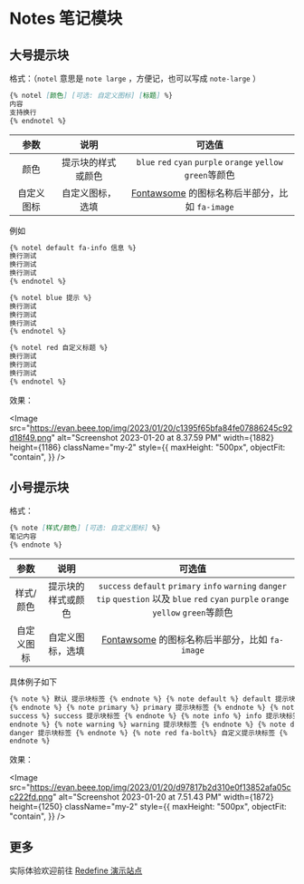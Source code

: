 
# Notes 笔记模块

## 大号提示块

格式：（`notel` 意思是 `note large` ，方便记，也可以写成 `note-large` ）

```markdown
{% notel [颜色] [可选: 自定义图标] [标题] %}
内容
支持换行
{% endnotel %}
```

|    参数    |        说明        |                                      可选值                                      |
| :--------: | :----------------: | :------------------------------------------------------------------------------: |
|    颜色    | 提示块的样式或颜色 |           `blue` `red` `cyan` `purple` `orange` `yellow` `green`等颜色           |
| 自定义图标 |  自定义图标，选填  | [Fontawsome](https://fontawesome.com/search) 的图标名称后半部分，比如 `fa-image` |

例如

```markdown
{% notel default fa-info 信息 %}
换行测试
换行测试
换行测试
{% endnotel %}

{% notel blue 提示 %}
换行测试
换行测试
换行测试
{% endnotel %}

{% notel red 自定义标题 %}
换行测试
换行测试
换行测试
{% endnotel %}
```

效果：

<Image
  src="https://evan.beee.top/img/2023/01/20/c1395f65bfa84fe07886245c92d18f49.png"
  alt="Screenshot 2023-01-20 at 8.37.59 PM"
  width={1882}
  height={1186}
  className="my-2"
  style={{
    maxHeight: "500px",
    objectFit: "contain",
  }}
/>

## 小号提示块

格式：

```markdown
{% note [样式/颜色] [可选: 自定义图标] %}
笔记内容
{% endnote %}
```

|    参数    |        说明        |                                                                   可选值                                                                   |
| :--------: | :----------------: | :----------------------------------------------------------------------------------------------------------------------------------------: |
| 样式/颜色  | 提示块的样式或颜色 | `success` `default` `primary` `info` `warning` `danger` `tip` `question` 以及 `blue` `red` `cyan` `purple` `orange` `yellow` `green`等颜色 |
| 自定义图标 |  自定义图标，选填  |                              [Fontawsome](https://fontawesome.com/search) 的图标名称后半部分，比如 `fa-image`                              |

具体例子如下

```html
{% note %} 默认 提示块标签 {% endnote %} {% note default %} default 提示块标签
{% endnote %} {% note primary %} primary 提示块标签 {% endnote %} {% note
success %} success 提示块标签 {% endnote %} {% note info %} info 提示块标签 {%
endnote %} {% note warning %} warning 提示块标签 {% endnote %} {% note danger %}
danger 提示块标签 {% endnote %} {% note red fa-bolt%} 自定义提示块标签 {%
endnote %}
```

效果：

<Image
  src="https://evan.beee.top/img/2023/01/20/d97817b2d310e0f13852afa05cc222fd.png"
  alt="Screenshot 2023-01-20 at 7.51.43 PM"
  width={1872}
  height={1250}
  className="my-2"
  style={{
    maxHeight: "500px",
    objectFit: "contain",
  }}
/>

## 更多

实际体验欢迎前往 [Redefine 演示站点](https://redefine.ohevan.com/2022/10/02/theme-demo/)
